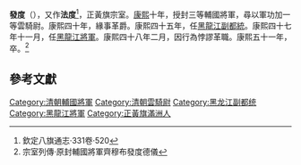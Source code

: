'''發度'''（{{bd|？||1712年}}），又作'''法度'''<ref>欽定八旗通志·331卷·520</ref>，正黃旗宗室。[[康熙|康熙]]十年，授封三等輔國將軍，尋以軍功加一等雲騎尉。康熙四十年，緣事革爵。康熙四十五年，任[[黑龍江副都統|黑龍江副都統]]。康熙四十七年十一月，任[[黑龍江將軍|黑龍江將軍]]。康熙四十八年二月，因行為悖謬革職。康熙五十一年，卒。<ref>宗室列傳·原封輔國將軍齊穆布發度德儀</ref>

==參考文獻==
<div class="references-small">
<references></references>
</div>

[[Category:清朝輔國將軍|Category:清朝輔國將軍]]
[[Category:清朝雲騎尉|Category:清朝雲騎尉]]
[[Category:黑龙江副都统|Category:黑龙江副都统]]
[[Category:黑龍江將軍|Category:黑龍江將軍]]
[[Category:正黃旗滿洲人|Category:正黃旗滿洲人]]
